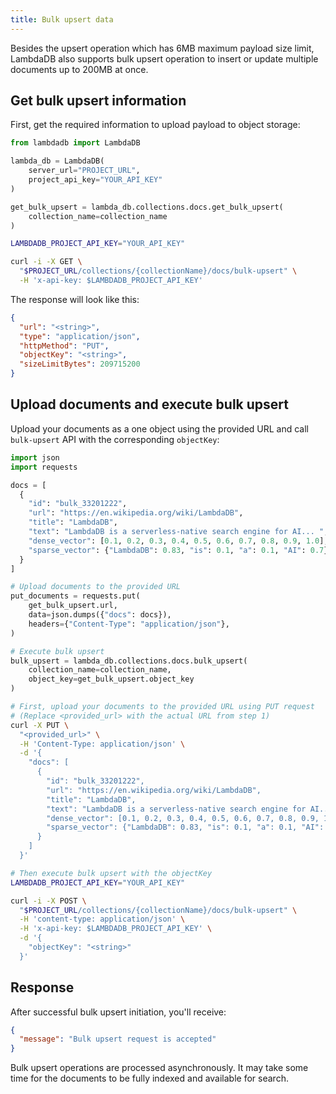 ```yaml
---
title: Bulk upsert data
---
```


Besides the upsert operation which has 6MB maximum payload size limit,
LambdaDB also supports bulk upsert operation to insert or update multiple documents up to 200MB at once.

##  Get bulk upsert information

First, get the required information to upload payload to object storage:

<CodeGroup>
    
```python Python
from lambdadb import LambdaDB

lambda_db = LambdaDB(
    server_url="PROJECT_URL",
    project_api_key="YOUR_API_KEY"
)

get_bulk_upsert = lambda_db.collections.docs.get_bulk_upsert(
    collection_name=collection_name
)
```
  
```bash cURL
LAMBDADB_PROJECT_API_KEY="YOUR_API_KEY"

curl -i -X GET \
  "$PROJECT_URL/collections/{collectionName}/docs/bulk-upsert" \
  -H 'x-api-key: $LAMBDADB_PROJECT_API_KEY'
```

</CodeGroup>

The response will look like this:

```json
{
  "url": "<string>",
  "type": "application/json",
  "httpMethod": "PUT",
  "objectKey": "<string>",
  "sizeLimitBytes": 209715200
}
```

## Upload documents and execute bulk upsert

Upload your documents as a one object using the provided URL and call `bulk-upsert` API with the corresponding `objectKey`:

<CodeGroup>

  ```python Python
  import json
  import requests

  docs = [
    {
      "id": "bulk_33201222",
      "url": "https://en.wikipedia.org/wiki/LambdaDB",
      "title": "LambdaDB",
      "text": "LambdaDB is a serverless-native search engine for AI... ",
      "dense_vector": [0.1, 0.2, 0.3, 0.4, 0.5, 0.6, 0.7, 0.8, 0.9, 1.0],
      "sparse_vector": {"LambdaDB": 0.83, "is": 0.1, "a": 0.1, "AI": 0.7}
    }
  ]

  # Upload documents to the provided URL
  put_documents = requests.put(
      get_bulk_upsert.url,
      data=json.dumps({"docs": docs}),
      headers={"Content-Type": "application/json"},
  )

  # Execute bulk upsert
  bulk_upsert = lambda_db.collections.docs.bulk_upsert(
      collection_name=collection_name, 
      object_key=get_bulk_upsert.object_key
  )
  ```

  ```bash cURL
  # First, upload your documents to the provided URL using PUT request
  # (Replace <provided_url> with the actual URL from step 1)
  curl -X PUT \
    "<provided_url>" \
    -H 'Content-Type: application/json' \
    -d '{
      "docs": [
        {
          "id": "bulk_33201222",
          "url": "https://en.wikipedia.org/wiki/LambdaDB",
          "title": "LambdaDB",
          "text": "LambdaDB is a serverless-native search engine for AI... ",
          "dense_vector": [0.1, 0.2, 0.3, 0.4, 0.5, 0.6, 0.7, 0.8, 0.9, 1.0],
          "sparse_vector": {"LambdaDB": 0.83, "is": 0.1, "a": 0.1, "AI": 0.7}
        }
      ]
    }'

  # Then execute bulk upsert with the objectKey
  LAMBDADB_PROJECT_API_KEY="YOUR_API_KEY"

  curl -i -X POST \
    "$PROJECT_URL/collections/{collectionName}/docs/bulk-upsert" \
    -H 'content-type: application/json' \
    -H 'x-api-key: $LAMBDADB_PROJECT_API_KEY' \
    -d '{
      "objectKey": "<string>"
    }'
  ```

</CodeGroup>

## Response

After successful bulk upsert initiation, you'll receive:

```json
{
  "message": "Bulk upsert request is accepted"
}
```

<Note>
Bulk upsert operations are processed asynchronously. It may take some time for the documents to be fully indexed and available for search.
</Note>